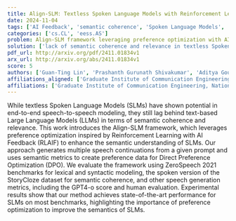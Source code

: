 ```yaml
---
title: Align-SLM: Textless Spoken Language Models with Reinforcement Learning   from AI Feedback
date: 2024-11-04
tags: ['AI Feedback', 'semantic coherence', 'Spoken Language Models', 'preference optimization', 'Reinforcement Learning', 'Direct Preference Optimization', 'speech generation metrics']
categories: ['cs.CL', 'eess.AS']
problem: Align-SLM framework leveraging preference optimization with AI Feedback
solution: ['lack of semantic coherence and relevance in textless Spoken Language Models']
pdf_url: http://arxiv.org/pdf/2411.01834v1
arx_url: http://arxiv.org/abs/2411.01834v1
score: 5
authors: ['Guan-Ting Lin', 'Prashanth Gurunath Shivakumar', 'Aditya Gourav', 'Yile Gu', 'Ankur Gandhe', 'Hung-yi Lee', 'Ivan Bulyko']
affiliations_aligned: ['Graduate Institute of Communication Engineering, National Taiwan University, Taiwan', 'Amazon AGI, USA', 'Amazon AGI, USA', 'Amazon AGI, USA', 'Amazon AGI, USA', 'Graduate Institute of Communication Engineering, National Taiwan University, Taiwan', 'Amazon AGI, USA']
affiliations: ['Graduate Institute of Communication Engineering, National Taiwan University, Taiwan', 'Amazon AGI, USA']
---
```



While textless Spoken Language Models (SLMs) have shown potential in end-to-end speech-to-speech modeling, they still lag behind text-based Large Language Models (LLMs) in terms of semantic coherence and relevance. This work introduces the Align-SLM framework, which leverages preference optimization inspired by Reinforcement Learning with AI Feedback (RLAIF) to enhance the semantic understanding of SLMs. Our approach generates multiple speech continuations from a given prompt and uses semantic metrics to create preference data for Direct Preference Optimization (DPO). We evaluate the framework using ZeroSpeech 2021 benchmarks for lexical and syntactic modeling, the spoken version of the StoryCloze dataset for semantic coherence, and other speech generation metrics, including the GPT4-o score and human evaluation. Experimental results show that our method achieves state-of-the-art performance for SLMs on most benchmarks, highlighting the importance of preference optimization to improve the semantics of SLMs.